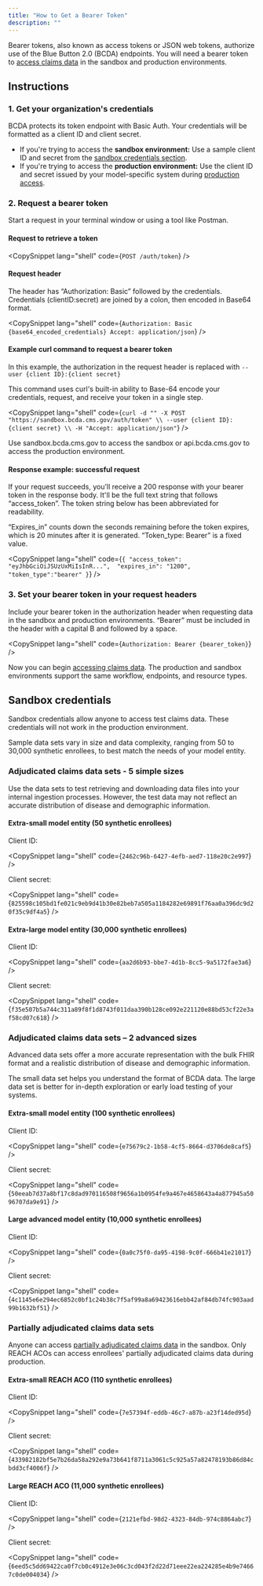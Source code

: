 ```yaml
---
title: "How to Get a Bearer Token"
description: ""
---
```


Bearer tokens, also known as access tokens or JSON web tokens, authorize use of the Blue Button 2.0 (BCDA) endpoints. You will need a bearer token to [access claims data](/access-claims-data.html) in the sandbox and production environments.

## Instructions


### 1. Get your organization's credentials

BCDA protects its token endpoint with Basic Auth. Your credentials will be formatted as a client ID and client secret.
- If you're trying to access the **sandbox environment:** Use a sample client ID and secret from the [sandbox credentials section](/get-a-bearer-token.html#sandbox-credentials).
- If you're trying to access the **production environment:** Use the client ID and secret issued by your model-specific system during [production access](/production-access.html).

### 2. Request a bearer token

Start a request in your terminal window or using a tool like Postman.

#### Request to retrieve a token

<CopySnippet
    lang="shell"
    code={`POST /auth/token`}
/>

#### Request header

The header has “Authorization: Basic” followed by the credentials. Credentials (clientID:secret) are joined by a colon, then encoded in Base64 format.

 <CopySnippet
    lang="shell"
    code={`Authorization: Basic {base64_encoded_credentials}
Accept: application/json`}
/>

#### Example curl command to request a bearer token

In this example, the authorization in the request header is replaced with `--user {client ID}:{client secret}` 

This command uses curl's built-in ability to Base-64 encode your credentials, request, and receive your token in a single step.

 <CopySnippet
    lang="shell"
    code={`curl -d "" -X POST "https://sandbox.bcda.cms.gov/auth/token" \\
    --user {client ID}:{client secret} \\
    -H "Accept: application/json"`}
/>

<Alert heading="Remember to use the correct URL for your environment">
Use sandbox.bcda.cms.gov to access the sandbox or api.bcda.cms.gov to access the production environment.
</Alert>

#### Response example: successful request

If your request succeeds, you'll receive a 200 response with your bearer token in the response body. It'll be the full text string that follows “access_token”. The token string below has been abbreviated for readability.

“Expires_in” counts down the seconds remaining before the token expires, which is 20 minutes after it is generated. “Token_type: Bearer” is a fixed value.

<CopySnippet
    lang="shell"
    code={`{
    "access_token": "eyJhbGciOiJSUzUxMiIsInR...", 
    "expires_in": "1200",
    "token_type":"bearer"
}`}
/>
### 3. Set your bearer token in your request headers

Include your bearer token in the authorization header when requesting data in the sandbox and production environments. “Bearer” must be included in the header with a capital B and followed by a space.

<CopySnippet
    lang="shell"
    code={`Authorization: Bearer {bearer_token}`}
/>

Now you can begin [accessing claims data](/access-claims-data.html). The production and sandbox environments support the same workflow, endpoints, and resource types.  

## Sandbox credentials

Sandbox credentials allow anyone to access test claims data. These credentials will not work in the production environment. 

Sample data sets vary in size and data complexity, ranging from 50 to 30,000 synthetic enrollees, to best match the needs of your model entity.  

### Adjudicated claims data sets - 5 simple sizes
Use the data sets to test retrieving and downloading data files into your internal ingestion processes. However, the test data may not reflect an accurate distribution of disease and demographic information.

#### Extra-small model entity (50 synthetic enrollees)

Client ID:

<CopySnippet
    lang="shell"
    code={`2462c96b-6427-4efb-aed7-118e20c2e997`}
/>

Client secret:

<CopySnippet
    lang="shell"
    code={`825598c105bd1fe021c9eb9d41b30e82beb7a505a1184282e69891f76aa0a396dc9d20f35c9df4a5`}
/>

#### Extra-large model entity (30,000 synthetic enrollees)

Client ID:

<CopySnippet
    lang="shell"
    code={`aa2d6b93-bbe7-4d1b-8cc5-9a5172fae3a6`}
/>

Client secret:

<CopySnippet
    lang="shell"
    code={`f35e507b5a744c311a89f8f1d8743f011daa390b128ce092e221120e88bd53cf22e3af58cd07c618`}
/>

### Adjudicated claims data sets – 2 advanced sizes

Advanced data sets offer a more accurate representation with the bulk FHIR format and a realistic distribution of disease and demographic information. 

The small data set helps you understand the format of BCDA data. The large data set is better for in-depth exploration or early load testing of your systems.

#### Extra-small model entity (100 synthetic enrollees)

Client ID:

<CopySnippet
    lang="shell"
    code={`e75679c2-1b58-4cf5-8664-d3706de8caf5`}
/>

Client secret:


<CopySnippet
    lang="shell"
    code={`50eeab7d37a8bf17c8dad970116508f9656a1b0954fe9a467e4658643a4a877945a5096707da9e91`}
/>


#### Large advanced model entity (10,000 synthetic enrollees)

Client ID:

<CopySnippet
    lang="shell"
    code={`0a0c75f0-da95-4198-9c0f-666b41e21017`}
/>

Client secret:

<CopySnippet
    lang="shell"
    code={`4c1145e6e294ec6852c0bf1c24b38c7f5af99a8a69423616ebb42af84db74fc903aad99b1632bf51`}
/>

### Partially adjudicated claims data sets 

Anyone can access [partially adjudicated claims data](/partially-adjudicated-claims-data.html) in the sandbox. Only REACH ACOs can access enrollees' partially adjudicated claims data during production. 

#### Extra-small REACH ACO (110 synthetic enrollees)

Client ID:

<CopySnippet
    lang="shell"
    code={`7e57394f-eddb-46c7-a87b-a23f14ded95d`}
/>

Client secret:

<CopySnippet
    lang="shell"
    code={`433982182bf5e7b26da58a292e9a73b641f8711a3061c5c925a57a82478193b86d84cbdd3cf4006f`}
/>

#### Large REACH ACO (11,000 synthetic enrollees)

Client ID:

<CopySnippet
    lang="shell"
    code={`2121efbd-98d2-4323-84db-974c8864abc7`}
/>

Client secret:

<CopySnippet
    lang="shell"
    code={`6eed5c5dd69422ca0f7cb0c4912e3e06c3cd043f2d22d71eee22ea224285e4b9e74667c0de004034`}
/>
